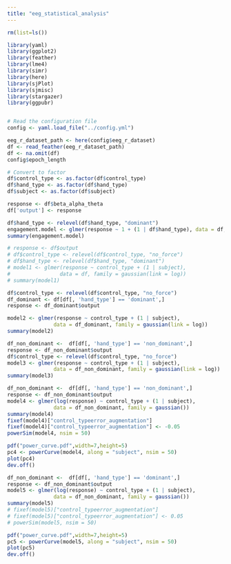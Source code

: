 ```yaml
---
title: "eeg_statistical_analysis"
---
```

```r
rm(list=ls())

library(yaml)
library(ggplot2)
library(feather)
library(lme4)
library(simr)
library(here)
library(sjPlot)
library(sjmisc)
library(stargazer)
library(ggpubr)


# Read the configuration file
config <- yaml.load_file("../config.yml")

eeg_r_dataset_path <- here(config$eeg_r_dataset)
df <- read_feather(eeg_r_dataset_path)
df <- na.omit(df)
config$epoch_length

# Convert to factor
df$control_type <- as.factor(df$control_type)
df$hand_type <- as.factor(df$hand_type)
df$subject <- as.factor(df$subject)
```
```r
response <- df$beta_alpha_theta
df['output'] <- response
```

```r
df$hand_type <- relevel(df$hand_type, "dominant")
engagement.model <- glmer(response ~ 1 + (1 | df$hand_type), data = df, family = gaussian(link = log))
summary(engagement.model)
```

```r
# response <- df$output
# df$control_type <- relevel(df$control_type, "no_force")
# df$hand_type <- relevel(df$hand_type, "dominant")
# model1 <- glmer(response ~ control_type + (1 | subject),
#                data = df, family = gaussian(link = log))
# summary(model1)
```

```r
df$control_type <- relevel(df$control_type, "no_force")
df_dominant <- df[df[, 'hand_type'] == 'dominant',]
response <- df_dominant$output

model2 <- glmer(response ~ control_type + (1 | subject),
               data = df_dominant, family = gaussian(link = log))
summary(model2)
```

```r
df_non_dominant <-  df[df[, 'hand_type'] == 'non_dominant',]
response <- df_non_dominant$output
df$control_type <- relevel(df$control_type, "no_force")
model3 <- glmer(response ~ control_type + (1 | subject),
               data = df_non_dominant, family = gaussian(link = log))
summary(model3)
```

```r
df_non_dominant <-  df[df[, 'hand_type'] == 'non_dominant',]
response <- df_non_dominant$output
model4 <- glmer(log(response) ~ control_type + (1 | subject),
               data = df_non_dominant, family = gaussian())
summary(model4)
fixef(model4)["control_typeerror_augmentation"]
fixef(model4)["control_typeerror_augmentation"] <- -0.05
powerSim(model4, nsim = 50)

pdf("power_curve.pdf",width=7,height=5)
pc4 <- powerCurve(model4, along = "subject", nsim = 50)
plot(pc4)
dev.off()
```


```r
df_non_dominant <-  df[df[, 'hand_type'] == 'dominant',]
response <- df_non_dominant$output
model5 <- glmer(log(response) ~ control_type + (1 | subject),
               data = df_non_dominant, family = gaussian())
summary(model5)
# fixef(model5)["control_typeerror_augmentation"]
# fixef(model5)["control_typeerror_augmentation"] <- 0.05
# powerSim(model5, nsim = 50)

pdf("power_curve.pdf",width=7,height=5)
pc5 <- powerCurve(model5, along = "subject", nsim = 50)
plot(pc5)
dev.off()
```
